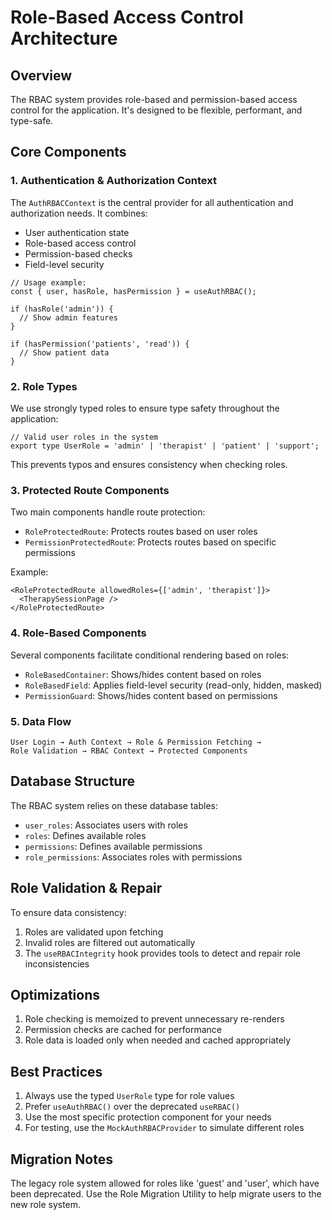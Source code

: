 
# Role-Based Access Control Architecture

## Overview

The RBAC system provides role-based and permission-based access control for the application. It's designed to be flexible, performant, and type-safe.

## Core Components

### 1. Authentication & Authorization Context

The `AuthRBACContext` is the central provider for all authentication and authorization needs. It combines:
- User authentication state
- Role-based access control
- Permission-based checks
- Field-level security

```tsx
// Usage example:
const { user, hasRole, hasPermission } = useAuthRBAC();

if (hasRole('admin')) {
  // Show admin features
}

if (hasPermission('patients', 'read')) {
  // Show patient data
}
```

### 2. Role Types

We use strongly typed roles to ensure type safety throughout the application:

```tsx
// Valid user roles in the system
export type UserRole = 'admin' | 'therapist' | 'patient' | 'support';
```

This prevents typos and ensures consistency when checking roles.

### 3. Protected Route Components

Two main components handle route protection:

- `RoleProtectedRoute`: Protects routes based on user roles
- `PermissionProtectedRoute`: Protects routes based on specific permissions

Example:
```tsx
<RoleProtectedRoute allowedRoles={['admin', 'therapist']}>
  <TherapySessionPage />
</RoleProtectedRoute>
```

### 4. Role-Based Components

Several components facilitate conditional rendering based on roles:

- `RoleBasedContainer`: Shows/hides content based on roles
- `RoleBasedField`: Applies field-level security (read-only, hidden, masked)
- `PermissionGuard`: Shows/hides content based on permissions

### 5. Data Flow

```
User Login → Auth Context → Role & Permission Fetching → 
Role Validation → RBAC Context → Protected Components
```

## Database Structure

The RBAC system relies on these database tables:
- `user_roles`: Associates users with roles
- `roles`: Defines available roles
- `permissions`: Defines available permissions
- `role_permissions`: Associates roles with permissions

## Role Validation & Repair

To ensure data consistency:
1. Roles are validated upon fetching
2. Invalid roles are filtered out automatically
3. The `useRBACIntegrity` hook provides tools to detect and repair role inconsistencies

## Optimizations

1. Role checking is memoized to prevent unnecessary re-renders
2. Permission checks are cached for performance
3. Role data is loaded only when needed and cached appropriately

## Best Practices

1. Always use the typed `UserRole` type for role values
2. Prefer `useAuthRBAC()` over the deprecated `useRBAC()`
3. Use the most specific protection component for your needs
4. For testing, use the `MockAuthRBACProvider` to simulate different roles

## Migration Notes

The legacy role system allowed for roles like 'guest' and 'user', which have been deprecated.
Use the Role Migration Utility to help migrate users to the new role system.
